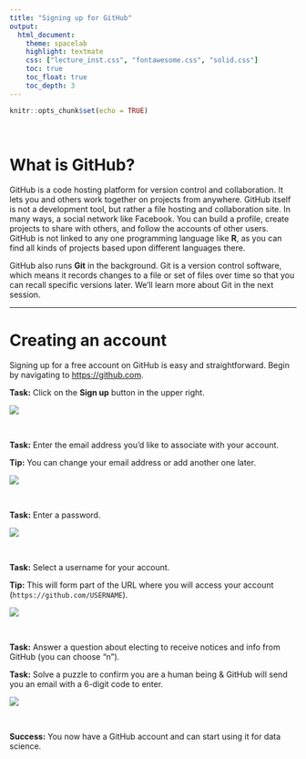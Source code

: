 ```yaml
---
title: "Signing up for GitHub"
output:
  html_document:
    theme: spacelab
    highlight: textmate
    css: ["lecture_inst.css", "fontawesome.css", "solid.css"]
    toc: true
    toc_float: true
    toc_depth: 3
---
```


```r
knitr::opts_chunk$set(echo = TRUE)
```

<br>

# What is GitHub?

GitHub is a code hosting platform for version control and collaboration. It lets you and others work together on projects from anywhere. GitHub itself is not a development tool, but rather a file hosting and collaboration site. In many ways, a social network like Facebook. You can build a profile, create projects to share with others, and follow the accounts of other users. GitHub is not linked to any one programming language like **R**, as you can find all kinds of projects based upon different languages there.

GitHub also runs **Git** in the background. Git is a version control software, which means it records changes to a file or set of files over time so that you can recall specific versions later. We'll learn more about Git in the next session.

***

# Creating an account

Signing up for a free account on GitHub is easy and straightforward. Begin by navigating to [https://github.com](https://github.com).

<div class="boxy boxy-blue boxy-clipboard-list">
**Task:** Click on the **Sign up** button in the upper right.
</div>

![](images/gh_new_signup_0.png)

<br>

<div class="boxy boxy-blue boxy-clipboard-list">
**Task:** Enter the email address you'd like to associate with your account.
</div>

<div class="boxy boxy-orange boxy-lightbulb">
**Tip:** You can change your email address or add another one later.
</div>

![](images/gh_new_signup_email.png)

<br>

<div class="boxy boxy-blue boxy-clipboard-list">
**Task:** Enter a password.
</div>


![](images/gh_new_signup_pwd.png)

<br>

<div class="boxy boxy-blue boxy-clipboard-list">
**Task:** Select a username for your account.
</div>

<div class="boxy boxy-orange boxy-lightbulb">
**Tip:** This will form part of the URL where you will access your account (`https://github.com/USERNAME`).
</div>

![](images/gh_new_signup_username.png)

<br>

<div class="boxy boxy-blue boxy-clipboard-list">
**Task:** Answer a question about electing to receive notices and info from GitHub (you can choose "n").<br>
</div>

<div class="boxy boxy-blue boxy-clipboard-list">
**Task:** Solve a puzzle to confirm you are a human being & GitHub will send you an email with a 6-digit code to enter.
</div>

![](images/gh_new_signup_code.png)

<br>

<div class="boxy boxy-success boxy-check">
**Success:** You now have a GitHub account and can start using it for data science.
</div>

